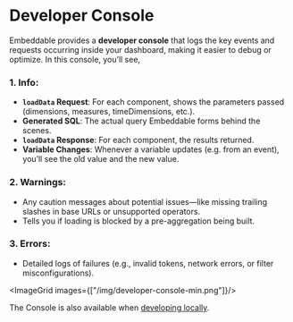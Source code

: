 # Developer Console

Embeddable provides a **developer console** that logs the key events and requests occurring inside your dashboard, making it easier to debug or optimize. In this console, you’ll see,

### 1. **Info**:
  - **`loadData` Request**: For each component, shows the parameters passed (dimensions, measures, timeDimensions, etc.).
  - **Generated SQL**: The actual query Embeddable forms behind the scenes.
  - **`loadData` Response**: For each component, the results returned.  
  - **Variable Changes**: Whenever a variable updates (e.g. from an event), you’ll see the old value and the new value.

### 2. **Warnings**:
  - Any caution messages about potential issues—like missing trailing slashes in base URLs or unsupported operators.
  - Tells you if loading is blocked by a pre-aggregation being built.

### 3. **Errors**:
  - Detailed logs of failures (e.g., invalid tokens, network errors, or filter misconfigurations).

<ImageGrid images={["/img/developer-console-min.png"]}/>

The Console is also available when [developing locally](/development/local-environment). 